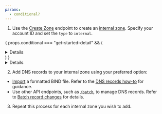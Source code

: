 ```yaml
---
params:
  - conditional?
---
```



1. Use the [Create Zone](/api/resources/zones/methods/create/) endpoint to create an [internal zone](/dns/internal-dns/internal-zones/). Specify your account ID and set the `type` to `internal`.

{ props.conditional === "get-started-detail" && (
<Details header="Internal zone configuration conditions">
<Render file="internal-zones-conditions" />
</Details>
	)
}

<Details header="Example">
<APIRequest
  path="/zones"
	method="POST"
	json={{
		"account": {
			"id": "<ACCOUNT_ID>",
			},
		"name": "<ZONE_NAME>",
		"type": "internal"
		}}
/>
</Details>

2. Add DNS records to your internal zone using your preferred option:
- [Import](/api/resources/dns/subresources/records/methods/import/) a formatted BIND file. Refer to the [DNS records how-to](/dns/manage-dns-records/how-to/import-and-export/) for guidance.
- Use other API endpoints, such as [`/batch`](/api/resources/dns/subresources/records/methods/batch/), to manage DNS records. Refer to [Batch record changes](/dns/manage-dns-records/how-to/batch-record-changes/#use-the-api) for details.
3. Repeat this process for each internal zone you wish to add.